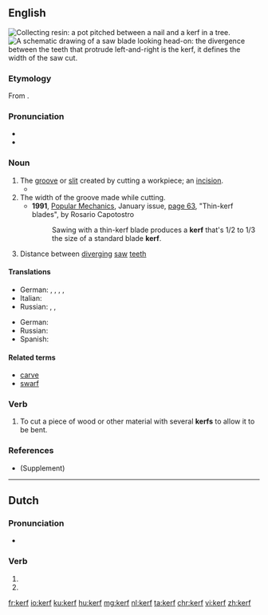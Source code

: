 {{also|Kerf}}
==English==
[[File:Pot made of clay pitched between a nail and a kerf in a tree bark.jpg|thumb|Collecting [[resin]]: a pot pitched between a nail and a '''kerf''' in a tree.]]
[[File:Saw blade.svg|thumb|A schematic drawing of a saw blade looking head-on: the divergence between the teeth that protrude left-and-right is the '''kerf''', it defines the width of the saw cut.]]

===Etymology===
From {{etyl|ang|en}} {{m|ang|cyrf||a cutting off, a cutting instrument}}.

===Pronunciation===
* {{IPA|/kɜːf/|lang=en}}
* {{audio|en-us-kerf.ogg|Audio (US)|lang=en}}

===Noun===
{{en-noun|kerfs}}

# The [[groove]] or [[slit]] created by cutting a workpiece; an [[incision]].
#* {{quote-book|year=1999|passage=They pass through a cleft that has been made across a low range of hills, like a '''kerf''' in the top of a log, and enter into a lovely territory of subtly swelling emerald green fields strewn randomly with small white capsules that he takes to be sheep.|author=[[w:Neal Stephenson|Neal Stephenson]]|title=Cryptonomicon}}
# The width of the groove made while cutting.
#* '''1991''', [[w:Popular Mechanics|Popular Mechanics]], January issue, [http://books.google.ru/books?id=feMDAAAAMBAJ&lpg=PA63&ots=5KtnX0zrbr&dq=kerf&pg=PA63#v=onepage&q=kerf&f=false page 63], "Thin-kerf blades", by Rosario Capotostro
#*: Sawing with a thin-kerf blade produces a '''kerf''' that's 1/2 to 1/3 the size of a standard blade '''kerf'''.
# Distance between [[diverge|diverging]] [[saw]] [[teeth]]

====Translations====
{{trans-top|the groove or slit cut in the workpiece}}
* German: {{t+|de|Einschnitt|m}}, {{t+|de|Kerbe|f}}, {{t+|de|Nut|f}}, {{t+|de|Schlitz|m}}, {{t|de|Schnittfuge|f}}
* Italian: {{t+|it|intaccatura|f}}
* Russian: {{t+|ru|зару́бка|f}}, {{t+|ru|надру́б|m}}, {{t+|ru|пропи́л|m}}
{{trans-mid}}
{{trans-bottom}}

{{trans-top|distance between diverging saw teeth}}
* German: {{t|de|Schränkung|f}}
* Russian: {{t-check|ru|[[ширина́]] [[развод|разво́да]] [[зуб|зу́бьев]] [[пила|пилы́]]}} {{attention|ru|2=was "[[ширина]] [[развод|развода]] [[зуб|зубьев]] [[пила|пилы]]" - assumed sum-of-parts; if an idiom, remove the wikilinks to the individual words. see [[User:Kephir/gadgets/xte#Translation_fixing]]}}
* Spanish: {{t+|es|traba|f}}
{{trans-mid}}
{{trans-bottom}}

====Related terms====
* [[carve]]
* [[swarf]]

===Verb===
{{en-verb}}

# To cut a piece of wood or other material with several '''kerfs''' to allow it to be bent.

===References===
* {{R:Century 1911}} (Supplement)

----

==Dutch==

===Pronunciation===
* {{audio|Nl-kerf.ogg|Audio|lang=nl}}

===Verb===
{{nl-verb-form}}

# {{nl-verb form of|p=1|n=sg|t=pres|m=ind|kerven}}
# {{nl-verb form of|m=imp|kerven}}

[[fr:kerf]]
[[io:kerf]]
[[ku:kerf]]
[[hu:kerf]]
[[mg:kerf]]
[[nl:kerf]]
[[ta:kerf]]
[[chr:kerf]]
[[vi:kerf]]
[[zh:kerf]]